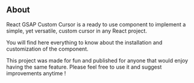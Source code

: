 
## About

React GSAP Custom Cursor is a ready to use component to implement a simple, yet versatile, custom cursor in any React project.

You will find here everything to know about the installation and customization of the component.

<Callout type="info" emoji="💡">This project was made for fun and published for anyone that would enjoy having the same feature. Please feel free to use it and suggest improvements anytime !</Callout>
